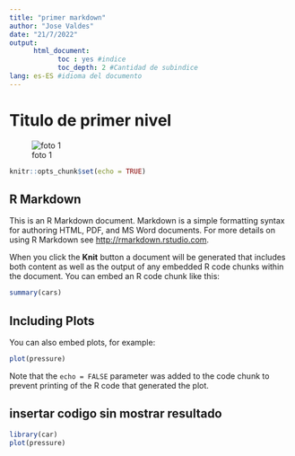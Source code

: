 ```yaml
---
title: "primer markdown"
author: "Jose Valdes"
date: "21/7/2022"
output: 
      html_document:
            toc : yes #indice
            toc_depth: 2 #Cantidad de subindice
lang: es-ES #idioma del documento
---
```


# Titulo de primer nivel

![foto 1](D:/José/NACHO/analisis de regresión/Taller 1/Taller 1/band_plot_14.png)

```r
knitr::opts_chunk$set(echo = TRUE)
```

## R Markdown

This is an R Markdown document. Markdown is a simple formatting syntax for authoring HTML, PDF, and MS Word documents. For more details on using R Markdown see <http://rmarkdown.rstudio.com>.

When you click the **Knit** button a document will be generated that includes both content as well as the output of any embedded R code chunks within the document. You can embed an R code chunk like this:

```r
summary(cars)
```

## Including Plots

You can also embed plots, for example:

```r
plot(pressure)
```

Note that the `echo = FALSE` parameter was added to the code chunk to prevent printing of the R code that generated the plot.

## insertar codigo sin mostrar resultado

```r
library(car)
plot(pressure)
```


